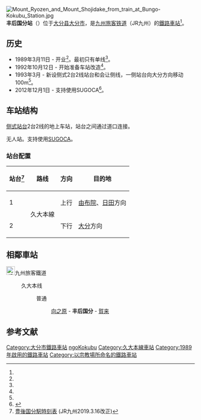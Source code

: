 {{日本車站資訊
|公司色 = red
|文字色 =
|站名 = 丰后国分站
|圖片 = JRK Bungo-Kokubu station.jpg
|pxl = 240px
|圖片說明 = 丰后国分站（2008年11月23日）
|日文原名 = 豊後国分
|平假名 = ぶんごこくぶ
|羅馬拼音 = Bungo-Kokubu
|電報略號 = フコ
|車站編號 = 
|所在地 = [[大分县|大分县]][[大分市|大分市]]大字国分<ref name="station">{{Cite web|url=http://www.jrkyushu.co.jp/railway/station/91203210_1601.html|title=JR九州：豊後国分駅|publisher=九州旅客鉄道|accessdate=2020-03-20|language=ja}}{{Dead link}}</ref>
|停站路線數 = 1
|所屬公司 = [[File:JR_logo_(kyushu).svg|23px]][[九州旅客铁道|九州旅客铁道]]（JR九州）
|所屬路線1 = {{Color|#36b558|■}}[[久大本线|久大本线]]
|距離1 = 131.7
|起點站1 = [[久留米站|久留米]]
|前一站1 = [[向之原站|向之原]]
|前一站距離1 = 4.0
|後一站距離1 = 2.2
|後一站1 = [[賀来站|賀来]]
|車站構造 = [[地上車站|地上車站]]
|月台配置 = 2台2线<ref name="合同1992">{{cite news |title =列車の待ち時間短縮　久大線の豊後国分駅に離合設備新設 |newspaper =大分合同新聞（夕刊） |date =1992-12-09|publisher =大分合同新聞社 |page=9 }}</ref>
|啟用年月日 = 1989年3月11日<ref name="合同1987">{{cite news |title =久大線 「豊後国分駅」が開業 |newspaper =大分合同新聞（夕刊） |date =1989-03-11|publisher =大分合同新聞社 |page=7 }}</ref>
|廢站年月日 =
|乘客人數 = 340
|上下車人次 = 
|統計年度 = 2018年
|備註 = 无人站<ref name="station"/>
}}
[[File:Mount_Ryozen_and_Mount_Shojidake_from_train_at_Bungo-Kokubu_Station.jpg|thumb]]
'''丰后国分站'''（{{jpn|j=豊後国分駅|hg=ぶんごこくぶえき|rm=Bungo-Kokubu eki|f=y}}）位于[[大分县|大分县]][[大分市|大分市]]，是[[九州旅客铁道|九州旅客铁道]]（JR九州）的[[鐵路車站|鐵路車站]]<ref name="station"/>。

== 历史 ==
* 1989年3月11日 - 开业<ref name="合同1987"/>。最初只有单线<ref name="合同1992"/>。
* 1992年10月12日 - 开始准备车站改造<ref name="合同1992"/>。
* 1993年3月 - 新设侧式2台2线站台和会让侧线，一侧站台向大分方向移动100m<ref name="合同1992"/>。
* 2012年12月1日 - 支持使用SUGOCA<ref>{{Cite news |newspaper=交通新聞 |publisher=交通新聞社 |page=1 |date=2012-12-04}}</ref>。

== 车站结构 ==
[[侧式站台|侧式站台]]2台2线的地上车站，站台之间通过道口连接。

无人站。支持使用[[SUGOCA|SUGOCA]]。

=== 站台配置 ===
{| class="wikitable"
!站台<ref name="JRQ201903">[http://www.jrkyushu.co.jp/railway/station/pdf/timetable/2019/2019_bungokokubu_timetable.pdf 豊後国分駅時刻表] {{Wayback|url=http://www.jrkyushu.co.jp/railway/station/pdf/timetable/2019/2019_bungokokubu_timetable.pdf |date=20190608151719 }}(JR九州2019.3.16改正)</ref>!!路线!!方向!!目的地
|-
! 1
| rowspan="2"|{{Color|#36b558|■}}久大本線
| style="text-align:center" | 上行
|[[由布院站|由布院]]、[[日田站|日田]]方向
|-
! 2
| style="text-align:center" | 下行
|[[大分站|大分]]方向
|}

== 相鄰車站 ==
; [[File:JR_logo_(kyushu).svg|23px]]九州旅客鐵道
: {{Color|#36b558|■}} 久大本线
::{{Color|#666568|■}}普通
::: [[向之原站|向之原]] - '''丰后国分''' - [[賀来站|賀来]]

== 参考文献 ==
{{Reflist}}

{{久大本线}}
{{DEFAULTSORT:Bungo-Kokubu}}

[[Category:大分市鐵路車站|Category:大分市鐵路車站]]
[[Category:日本鐵路車站_Bu|ngoKokubu]]
[[Category:久大本線車站|Category:久大本線車站]]
[[Category:1989年啟用的鐵路車站|Category:1989年啟用的鐵路車站]]
[[Category:以宗教場所命名的鐵路車站|Category:以宗教場所命名的鐵路車站]]